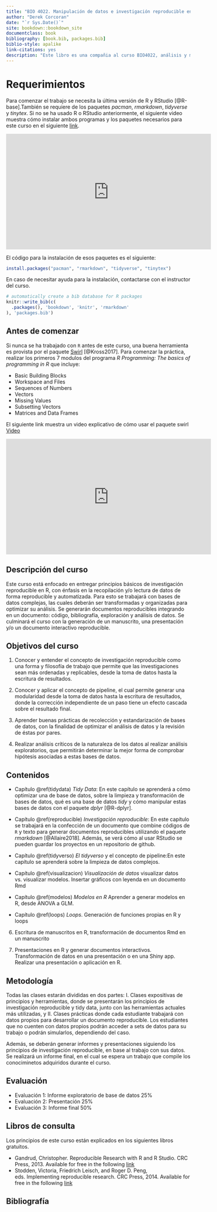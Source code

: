 ```yaml
--- 
title: "BIO 4022. Manipulación de datos e investigación reproducible en R"
author: "Derek Corcoran"
date: "`r Sys.Date()`"
site: bookdown::bookdown_site
documentclass: book
bibliography: [book.bib, packages.bib]
biblio-style: apalike
link-citations: yes
description: "Este libro es una compañia al curso BIO4022, análisis y manipulación de datos en R"
---
```



# Requerimientos {-}

Para comenzar el trabajo se necesita la última versión de R y RStudio [@R-base].También se requiere de los paquetes *pacman*, *rmarkdown*, *tidyverse* y *tinytex*. Si no se ha usado R o RStudio anteriormente, el siguiente video muestra cómo instalar ambos programas y los paquetes necesarios para este curso en el siguiente [link](https://youtu.be/RtkCAKXsVbw).

<iframe width="560" height="315" src="https://www.youtube.com/embed/RtkCAKXsVbw" frameborder="0" allow="autoplay; encrypted-media" allowfullscreen></iframe>

El código para la instalación de esos paquetes es el siguiente:

```r
install.packages("pacman", "rmarkdown", "tidyverse", "tinytex")
```


En caso de necesitar ayuda para la instalación, contactarse con el instructor del curso.

```r
# automatically create a bib database for R packages
knitr::write_bib(c(
  .packages(), 'bookdown', 'knitr', 'rmarkdown'
), 'packages.bib')
```

## Antes de comenzar

Si nunca se ha trabajado con `R` antes de este curso, una buena herramienta es provista por el paquete [Swirl](http://swirlstats.com/students.html) [@Kross2017]. Para comenzar la práctica, realizar los primeros 7 modulos del programa *R Programming: The basics of programming in R* que incluye:

* Basic Building Blocks
* Workspace and Files
* Sequences of Numbers
* Vectors
* Missing Values
* Subsetting Vectors
* Matrices and Data Frames


El siguiente link muestra un video explicativo de cómo usar el paquete swirl [Video](https://youtu.be/w6L7Ye18yPE)

<iframe width="560" height="315" src="https://www.youtube.com/embed/w6L7Ye18yPE" frameborder="0" allow="autoplay; encrypted-media" allowfullscreen></iframe>

## Descripción del curso

Este curso está enfocado en entregar principios básicos de investigación reproducible en R, con énfasis en la recopilación y/o lectura de datos de forma reproducible y automatizada. Para esto se trabajará con bases de datos complejas, las cuales deberán ser transformadas y organizadas para optimizar su análisis. Se generarán documentos reproducibles integrando en un documento: código, bibliografía, exploración y análisis de datos. Se culminará el curso con la generación de un manuscrito, una presentación y/o un documento interactivo reproducible.

##  Objetivos del curso

1. Conocer y entender el concepto de investigación reproducible como una forma y filosofía de trabajo que permite que las investigaciones sean más ordenadas y replicables, desde  la toma de datos hasta la escritura de resultados.

2. Conocer y aplicar el concepto de pipeline, el cual permite generar una modularidad desde la toma de datos hasta la escritura de resultados, donde la corrección independiente de un paso tiene un efecto cascada sobre el resultado final.

3. Aprender buenas prácticas de recolección y estandarización de bases de datos, con la finalidad de optimizar el análisis de datos y la revisión de éstas por pares.

4. Realizar análisis críticos de la naturaleza de los datos al realizar análisis exploratorios, que permitirán determinar la mejor forma de comprobar hipótesis asociadas a estas bases de datos.

## Contenidos

+  Capítulo \@ref(tidydata) *Tidy Data*: En este capítulo se aprenderá a cómo optimizar una de base de datos, sobre la limpieza y transformación de bases de datos, qué es una base de datos *tidy* y cómo manipular estas bases de datos con el paquete *dplyr* [@R-dplyr].

+  Capítulo \@ref(reproducible) *Investigación reproducible*: En este capítulo se trabajará en la confección de un documento que combine códigos de `R` y texto para generar documentos reproducibles utilizando el paquete *rmarkdown* [@Allaire2018]. Además, se verá cómo al usar RStudio se pueden guardar los proyectos en un repositorio de github.
    
+ Capítulo \@ref(tidyverso) *El tidyverso* y el concepto de pipeline:En este capítulo se aprenderá sobre la limpieza de datos complejos.

+ Capítulo \@ref(visualizacion) *Visualización de datos* visualizar datos vs. visualizar modelos. Insertar gráficos con leyenda en un documento Rmd

+ Capítulo \@ref(modelos) *Modelos en R* Aprender a generar modelos en R, desde ANOVA a GLM.

+ Capítulo \@ref(loops) *Loops*. Generación de funciones propias en R y loops

6. Escritura de manuscritos en R, transformación de documentos Rmd en un manuscrito

7. Presentaciones en R y generar documentos interactivos. Transformación de datos en una presentación o en una Shiny app. Realizar una presentación o aplicación en R.

## Metodología

Todas las clases estarán divididas en dos partes: I. Clases expositivas de principios y herramientas, donde se presentarán los principios de investigación reproducible y tidy data, junto con las herramientas actuales más utilizadas, y II. Clases prácticas donde cada estudiante trabajará con datos propios para desarrollar un documento reproducible. Los estudiantes que no cuenten con datos propios podrán acceder a sets de datos para su trabajo o podrán simularlos, dependiendo del caso.

Además, se deberán generar informes y presentaciones siguiendo los principios de investigación reproducible, en base al trabajo con sus datos. Se realizará un informe final, en el cual se espera un trabajo que compile los conociminetos adquiridos durante el curso.

##  Evaluación

* Evaluación 1: Informe exploratorio de base de datos 25%
* Evaluación 2: Presentación 25%
* Evaluación 3: Informe final 50%


## Libros de consulta

Los principios de este curso están explicados en los siguientes libros gratuitos.

* Gandrud, Christopher. Reproducible Research with R and R Studio. CRC Press, 2013. Available for free in the following
[link](https://englianhu.files.wordpress.com/2016/01/reproducible-research-with-r-and-studio-2nd-edition.pdf)
* Stodden, Victoria, Friedrich Leisch, and Roger D. Peng, eds. Implementing reproducible research. CRC Press, 2014. Available for free in the following [link](http://web.stanford.edu/~vcs/papers/ijclp-STODDEN-2009.pdf)

## Bibliografía